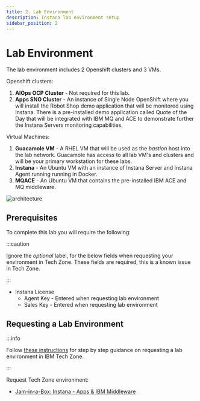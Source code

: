 ```yaml
---
title: 2. Lab Environment
description: Instana lab environment setup
sidebar_position: 2
---
```


# Lab Environment

The lab environment includes 2 Openshift clusters and 3 VMs.

Openshift clusters:

1. **AIOps OCP Cluster** - Not required for this lab.
2. **Apps SNO Cluster** - An instance of Single Node OpenShift where you will
   install the Robot Shop demo application that will be monitored using Instana.
   There is a pre-installed demo application called Quote of the Day that will
   be integrated with IBM MQ and ACE to demonstrate further the Instana Servers
   monitoring capabilities.

Virtual Machines:

1. **Guacamole VM** - A RHEL VM that will be used as the _bastion_ host into the
   lab network. Guacamole has access to all lab VM's and clusters and will be
   your primary workstation for these labs.
2. **Instana** - An Ubuntu VM with an instance of Instana Server and Instana
   Agent running running in Docker.
3. **MQACE** - An Ubuntu VM that contains the pre-installed IBM ACE and MQ
   middleware.

![architecture](images/architecture.png)

## Prerequisites

To complete this lab you will require the following:

:::caution

Ignore the _optional_ label, for the below fields when requesting your
environment in Tech Zone. These fields are required, this is a known issue in
Tech Zone.

:::

- Instana License
  - Agent Key - Entered when requesting lab environment
  - Sales Key - Entered when requesting lab environment

## Requesting a Lab Environment

:::info

Follow
[these instructions](/waiops-tech-jam/labs/jam-in-a-box/#requesting-a-lab-environment)
for step by step guidance on requesting a lab environment in IBM Tech Zone.

:::

Request Tech Zone environment:

- [Jam-in-a-Box: Instana - Apps & IBM Middleware](https://techzone.ibm.com/my/reservations/create/649cd3d0fc016400174bed27)
